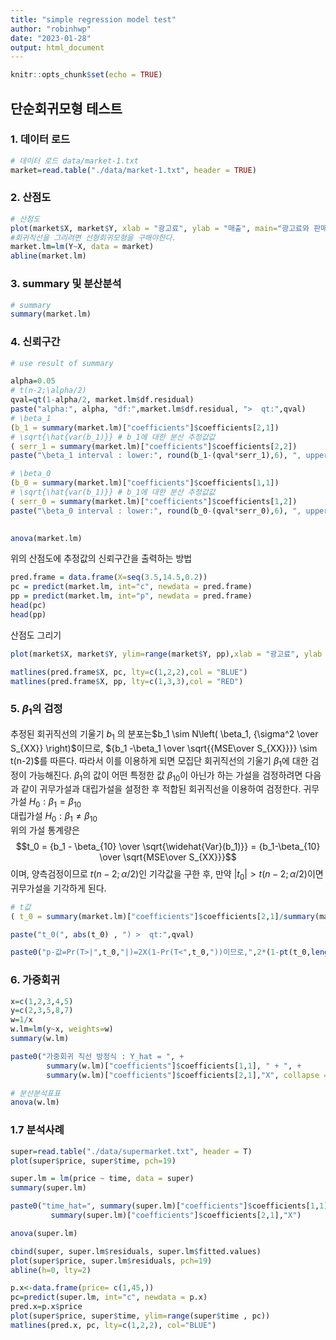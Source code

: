 ```yaml
---
title: "simple regression model test"
author: "robinhwp"
date: "2023-01-28"
output: html_document
---
```


```r
knitr::opts_chunk$set(echo = TRUE)
```

## 단순회귀모형 테스트

### 1. 데이터 로드

```r
# 데이터 로드 data/market-1.txt
market=read.table("./data/market-1.txt", header = TRUE)
```

### 2. 산점도

```r
# 산점도
plot(market$X, market$Y, xlab = "광고료", ylab = "매출", main="광고료와 판매액의 산점도도", pch=10)
#회귀직선을 그리려면 선형회귀모형을 구해야한다.
market.lm=lm(Y~X, data = market)
abline(market.lm)
```

### 3. summary 및 분산분석

```r
# summary
summary(market.lm)

```

### 4. 신뢰구간

```r

# use result of summary

alpha=0.05
# t(n-2;\alpha/2)
qval=qt(1-alpha/2, market.lm$df.residual)
paste("alpha:", alpha, "df:",market.lm$df.residual, ">  qt:",qval)  
# \beta_1
(b_1 = summary(market.lm)["coefficients"]$coefficients[2,1])
# \sqrt{\hat{var(b_1)}} # b_1에 대한 분산 추정값값
( serr_1 = summary(market.lm)["coefficients"]$coefficients[2,2])
paste("\beta_1 interval : lower:", round(b_1-(qval*serr_1),6), ", upper:", round(b_1+(qval*serr_1),6))

# \beta_0
(b_0 = summary(market.lm)["coefficients"]$coefficients[1,1])
# \sqrt{\hat{var(b_1)}} # b_1에 대한 분산 추정값값
( serr_0 = summary(market.lm)["coefficients"]$coefficients[1,2])
paste("\beta_0 interval : lower:", round(b_0-(qval*serr_0),6), ", upper:", round(b_0+(qval*serr_0),6))
      
```

```r
anova(market.lm)
```
위의 산점도에 추정값의 신뢰구간을 출력하는 방법
```r
pred.frame = data.frame(X=seq(3.5,14.5,0.2))
pc = predict(market.lm, int="c", newdata = pred.frame)
pp = predict(market.lm, int="p", newdata = pred.frame)
head(pc)
head(pp)
```
산점도 그리기
```r
plot(market$X, market$Y, ylim=range(market$Y, pp),xlab = "광고료", ylab = "매출", main="광고료와 판매액의 산점도도", pch=10)

matlines(pred.frame$X, pc, lty=c(1,2,2),col = "BLUE")
matlines(pred.frame$X, pp, lty=c(1,3,3),col = "RED")

```


### 5. $\beta_1$의 검정

추정된 회귀직선의 기울기 $b_1$ 의 분포는$b_1 \sim N\left( \beta_1, {\sigma^2 \over S_{XX}} \right)$이므로,
${b_1 -\beta_1 \over \sqrt{{MSE\over S_{XX}}}} \sim t(n-2)$를 따른다. 따라서 이를 이용하게 되면 모집단 회귀직선의 기울기 $\beta_1$에 대한 검정이 가능해진다. $\beta_1$의 값이 어떤 특정한 값 $\beta_{10}$이 아닌가 하는 가설을 검정하려면 다음과 같이 귀무가설과 대립가설을 설정한 후 적합된 회귀직선을 이용하여 검정한다.
귀무가설 $H_0: \beta_1 = \beta_{10}$\
대립가설 $H_0: \beta_1 \ne \beta_{10}$\
위의 가설 통계량은 
$$t_0 = {b_1 - \beta_{10} \over \sqrt{\widehat{Var}(b_1)}} = {b_1-\beta_{10} \over \sqrt{MSE\over S_{XX}}}$$ 
이며, 양측검정이므로 $t(n-2;\alpha/2)$인 기각값을 구한 후, 만약 $|t_0| > t(n-2;\alpha/2)$이면 귀무가설을 기각하게 된다.

```r

# t값
( t_0 = summary(market.lm)["coefficients"]$coefficients[2,1]/summary(market.lm)["coefficients"]$coefficients[2,2])

paste("t_0(", abs(t_0) , ") >  qt:",qval)

paste0("p-값=Pr(T>|",t_0,"|)=2X(1-Pr(T<",t_0,"))이므로,",2*(1-pt(t_0,length(market$X)-2)))
```
### 6. 가중회귀
```r
x=c(1,2,3,4,5)
y=c(2,3,5,8,7)
w=1/x
w.lm=lm(y~x, weights=w)
summary(w.lm)

paste0("가중회귀 직선 방정식 : Y_hat = ", +
        summary(w.lm)["coefficients"]$coefficients[1,1], " + ", +
        summary(w.lm)["coefficients"]$coefficients[2,1],"X", collapse = "\n")

# 분산분석표표
anova(w.lm)

```



### 1.7 분석사례
```r
super=read.table("./data/supermarket.txt", header = T)
plot(super$price, super$time, pch=19)

super.lm = lm(price ~ time, data = super)
summary(super.lm)

paste0("time_hat=", summary(super.lm)["coefficients"]$coefficients[1,1], " + ", +
         summary(super.lm)["coefficients"]$coefficients[2,1],"X")

anova(super.lm)

cbind(super, super.lm$residuals, super.lm$fitted.values)
plot(super$price, super.lm$residuals, pch=19)
abline(h=0, lty=2)

```

```r

p.x<-data.frame(price= c(1,45,))
pc=predict(super.lm, int="c", newdata = p.x)
pred.x=p.x$price
plot(super$price, super$time, ylim=range(super$time , pc))
matlines(pred.x, pc, lty=c(1,2,2), col="BLUE")
```

